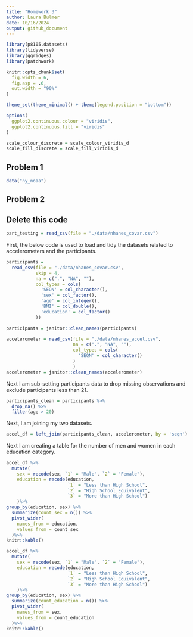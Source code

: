 ```yaml
---
title: "Homework 3"
author: Laura Bulmer
date: 10/16/2024
output: github_document
---
```

```r
library(p8105.datasets)
library(tidyverse)
library(ggridges)
library(patchwork)

knitr::opts_chunk$set(
  fig.width = 6,
  fig.asp = .6,
  out.width = "90%"
)

theme_set(theme_minimal() + theme(legend.position = "bottom"))

options(
  ggplot2.continuous.colour = "viridis",
  ggplot2.continuous.fill = "viridis"
)

scale_colour_discrete = scale_colour_viridis_d
scale_fill_discrete = scale_fill_viridis_d
```

## Problem 1

```r
data("ny_noaa")
```

## Problem 2

## Delete this code
```r
part_testing = read_csv(file = "./data/nhanes_covar.csv")
```

First, the below code is used to load and tidy the datasets related to accelerometers and the participants. 

```r
participants = 
  read_csv(file = "./data/nhanes_covar.csv", 
           skip = 4,
           na = c(".", "NA", ""),
           col_types = cols(
             'SEQN' = col_character(),
             'sex' = col_factor(),
             'age' = col_integer(),
             'BMI' = col_double(),
             'education' = col_factor()
           ))

participants = janitor::clean_names(participants)
```


```r
accelerometer = read_csv(file = "./data/nhanes_accel.csv",
                         na = c(".", "NA", ""),
                         col_types = cols(
                           'SEQN' = col_character()
                         )
                         )
accelerometer = janitor::clean_names(accelerometer)
```

Next I am sub-setting participants data to drop missing observations and exclude participants less than 21.

```r
participants_clean = participants %>%
  drop_na() %>%
  filter(age > 20)
```

Next, I am joining my two datasets. 

```r
accel_df = left_join(participants_clean, accelerometer, by = 'seqn')
```

Next I am creating a table for the number of men and women in each education category.

```r
accel_df %>%
  mutate(
    sex = recode(sex, `1` = "Male", `2` = "Female"),
    education = recode(education, 
                       `1` = "Less than High School", 
                       `2` = "High School Equivalent", 
                       `3` = "More than High School")
    )%>%
group_by(education, sex) %>%
  summarize(count_sex = n()) %>%
  pivot_wider(
    names_from = education,
    values_from = count_sex
  )%>%
knitr::kable()
```

```r
accel_df %>%
  mutate(
    sex = recode(sex, `1` = "Male", `2` = "Female"),
    education = recode(education, 
                       `1` = "Less than High School", 
                       `2` = "High School Equivalent", 
                       `3` = "More than High School")
    )%>%
group_by(education, sex) %>%
  summarize(count_education = n()) %>%
  pivot_wider(
    names_from = sex,
    values_from = count_education
  )%>%
knitr::kable()
```



